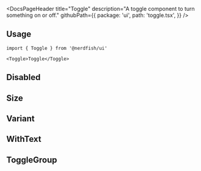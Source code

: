 <DocsPageHeader
	title="Toggle"
	description="A toggle component to turn something on or off."
	githubPath={{
		package: 'ui',
		path: 'toggle.tsx',
	}}
/>

<ComponentExample src="/src/app/docs/components/toggle/example/index.ts">
	<ToggleExample />
</ComponentExample>

## Usage

```tsx
import { Toggle } from '@nerdfish/ui'
```

```tsx
<Toggle>Toggle</Toggle>
```

## Disabled

<ComponentExample src="/src/app/docs/components/toggle/example/disabled.tsx">
	<ToggleDisabledExample />
</ComponentExample>

## Size

<ComponentExample src="/src/app/docs/components/toggle/example/size.tsx">
	<ToggleSizeExample />
</ComponentExample>

## Variant

<ComponentExample src="/src/app/docs/components/toggle/example/variant.tsx">
	<ToggleVariantExample />
</ComponentExample>

## WithText

<ComponentExample src="/src/app/docs/components/toggle/example/with-text.tsx">
	<ToggleWithTextExample />
</ComponentExample>

## ToggleGroup

<ComponentExample src="/src/app/docs/components/toggle/example/group.tsx">
	<ToggleGroupExample />
</ComponentExample>
